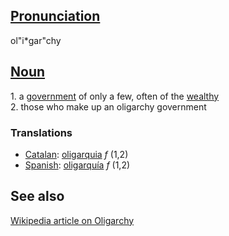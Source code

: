 ==[[Pronunciation]]==
ol"i*gar"chy

==[[Noun]]==
1. a [[government]] of only a few, often of the [[wealthy]] <br>
2. those who make up an oligarchy government
=== Translations ===

*[[Catalan]]: [[oligarquia]] ''f'' (1,2)
*[[Spanish]]: [[oligarquía]] ''f'' (1,2)

==See also==
[http://en2.wikipedia.org/wiki/Oligarchy Wikipedia article on Oligarchy]